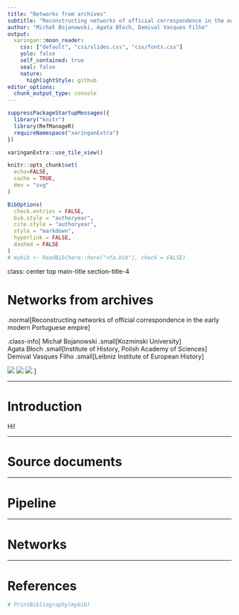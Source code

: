 ```yaml
---
title: "Networks from archives"
subtitle: "Reconstructing networks of official correspondence in the early modern Portuguese empire"
author: "Michał Bojanowski, Agata Błoch, Demival Vasques Filho"
output:
  xaringan::moon_reader:
    css: ["default", "css/slides.css", "css/fonts.css"]
    yolo: false
    self_contained: true
    seal: false
    nature:
      highlightStyle: github
editor_options: 
  chunk_output_type: console
---
```


<!--
vim:spell:spelllang=en_us 
-->

```r
suppressPackageStartupMessages({
  library("knitr")
  library(RefManageR)
  requireNamespace("xaringanExtra")
})

xaringanExtra::use_tile_view()

knitr::opts_chunk$set( 
  echo=FALSE,
  cache = TRUE,
  dev = "svg"
)

BibOptions(
  check.entries = FALSE,
  bib.style = "authoryear",
  cite.style = "authoryear",
  style = "markdown",
  hyperlink = FALSE,
  dashed = FALSE
)
# mybib <- ReadBib(here::here("nfa.bib"), check = FALSE)
```



class: center top main-title section-title-4

# Networks from archives  
.normal[Reconstructing networks of official correspondence in the early modern Portuguese empire]

.class-info[
<span style="font-decoration: underline;">Michał Bojanowski</span> .small[Kozminski University]  
Agata Błoch .small[Institute of History, Polish Academy of Sciences]  
Demival Vasques Filho .small[Leibniz Institute of European History]

![](logo-ku.png)
![](logo-ih.png)
![](logo-ieg.png)
]


---


# Introduction

Hi!


---

# Source documents

---

# Pipeline

---

# Networks


---

# References

```r
# PrintBibliography(mybib)
```
